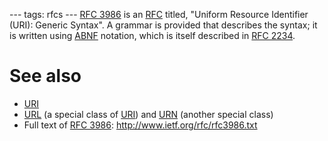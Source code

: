 ---
tags: rfcs
---
[[RFC 3986]] is an [[RFC]] titled, "Uniform Resource Identifier (URI): Generic Syntax". A grammar is provided that describes the syntax; it is written using [[ABNF]] notation, which is itself described in [[RFC 2234]].

= See also =

* [[URI]]
* [[URL]] (a special class of [[URI]]) and [[URN]] (another special class)
* Full text of [[RFC 3986]]: http://www.ietf.org/rfc/rfc3986.txt
